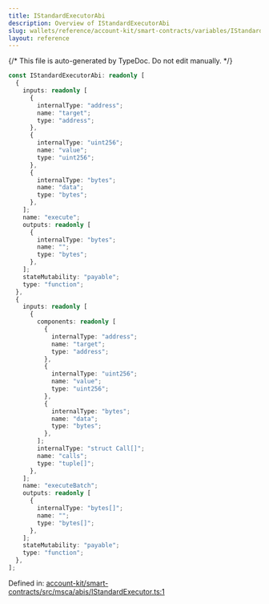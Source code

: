 ```yaml
---
title: IStandardExecutorAbi
description: Overview of IStandardExecutorAbi
slug: wallets/reference/account-kit/smart-contracts/variables/IStandardExecutorAbi
layout: reference
---
```


{/* This file is auto-generated by TypeDoc. Do not edit manually. */}

```ts
const IStandardExecutorAbi: readonly [
  {
    inputs: readonly [
      {
        internalType: "address";
        name: "target";
        type: "address";
      },
      {
        internalType: "uint256";
        name: "value";
        type: "uint256";
      },
      {
        internalType: "bytes";
        name: "data";
        type: "bytes";
      },
    ];
    name: "execute";
    outputs: readonly [
      {
        internalType: "bytes";
        name: "";
        type: "bytes";
      },
    ];
    stateMutability: "payable";
    type: "function";
  },
  {
    inputs: readonly [
      {
        components: readonly [
          {
            internalType: "address";
            name: "target";
            type: "address";
          },
          {
            internalType: "uint256";
            name: "value";
            type: "uint256";
          },
          {
            internalType: "bytes";
            name: "data";
            type: "bytes";
          },
        ];
        internalType: "struct Call[]";
        name: "calls";
        type: "tuple[]";
      },
    ];
    name: "executeBatch";
    outputs: readonly [
      {
        internalType: "bytes[]";
        name: "";
        type: "bytes[]";
      },
    ];
    stateMutability: "payable";
    type: "function";
  },
];
```

Defined in: [account-kit/smart-contracts/src/msca/abis/IStandardExecutor.ts:1](https://github.com/alchemyplatform/aa-sdk/blob/ad165355d980f9a16dd388088895bfc851df8656/account-kit/smart-contracts/src/msca/abis/IStandardExecutor.ts#L1)
